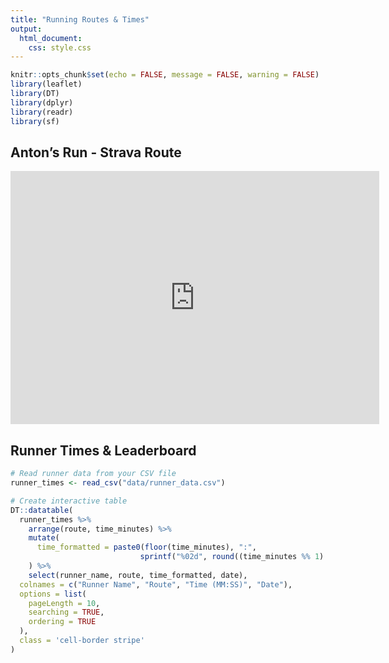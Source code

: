 ```yaml
---
title: "Running Routes & Times"
output: 
  html_document:
    css: style.css
---
```


```r
knitr::opts_chunk$set(echo = FALSE, message = FALSE, warning = FALSE)
library(leaflet)
library(DT)
library(dplyr)
library(readr)
library(sf)

```

## Anton's Run - Strava Route


<iframe height='405' width='590' frameborder='0' allowtransparency='true' scrolling='yes' src='https://www.strava.com/routes/2976063228100262196/embed'></iframe>


## Runner Times & Leaderboard


```r
# Read runner data from your CSV file
runner_times <- read_csv("data/runner_data.csv")

# Create interactive table
DT::datatable(
  runner_times %>%
    arrange(route, time_minutes) %>%
    mutate(
      time_formatted = paste0(floor(time_minutes), ":", 
                             sprintf("%02d", round((time_minutes %% 1) * 60)))
    ) %>%
    select(runner_name, route, time_formatted, date),
  colnames = c("Runner Name", "Route", "Time (MM:SS)", "Date"),
  options = list(
    pageLength = 10,
    searching = TRUE,
    ordering = TRUE
  ),
  class = 'cell-border stripe'
)

```